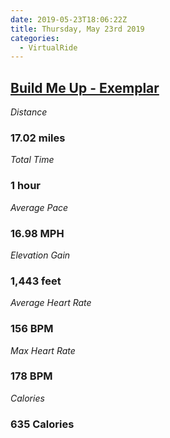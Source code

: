 ```yaml
---
date: 2019-05-23T18:06:22Z
title: Thursday, May 23rd 2019
categories:
  - VirtualRide
---
```

## [Build Me Up - Exemplar](https://www.strava.com/activities/2391600638)

_Distance_

### 17.02 miles

_Total Time_

### 1 hour

_Average Pace_

### 16.98 MPH

_Elevation Gain_

### 1,443 feet

_Average Heart Rate_

### 156 BPM

_Max Heart Rate_

### 178 BPM

_Calories_

### 635 Calories